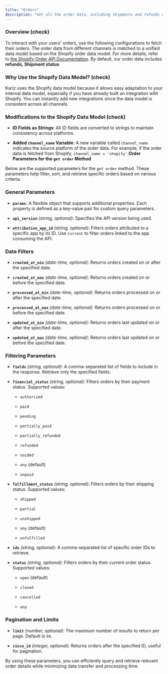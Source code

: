 ```yaml
---
title: "Orders"
description: "Get all the order data, including shipments and refunds on every supported channel"
---
```


### Overview (check)

To interact with your users' orders, use the following configurations to fetch their orders. The order data from different channels is matched to a unified data model based on the Shopify order data model. For more details, refer to [the Shopify Order API Documentation](https://shopify.dev/docs/api/admin-rest/2024-10/resources/order). By default, our order data includes **refunds, Shipment status**&#x20;

### Why Use the Shopify Data Model? (check)

Kariz uses the Shopify data model because it allows easy adaptation to your internal data model, especially if you have already built an integration with Shopify. You can instantly add new integrations since the data model is consistent across all channels.

### Modifications to the Shopify Data Model (check)

* **ID Fields as Strings**: All ID fields are converted to strings to maintain consistency across platforms.

* **Added `channel_name` Variable**: A new variable called `channel_name` indicates the source platform of the order data. For example, if the order data is fetched from Shopify, `channel_name = 'shopify'`.**Order Parameters for the `get order` Method**

Below are the supported parameters for the `get order` method. These parameters help filter, sort, and retrieve specific orders based on various criteria.

### General Parameters

* **`params`**: A flexible object that supports additional properties. Each property is defined as a key-value pair for custom query parameters.

* **`api_version`** *(string, optional)*: Specifies the API version being used.

* **`attribution_app_id`** *(string, optional)*: Filters orders attributed to a specific app by its ID. Use `current` to filter orders linked to the app consuming the API.

### Date Filters

* **`created_at_min`** *(date-time, optional)*: Returns orders created on or after the specified date.

* **`created_at_max`** *(date-time, optional)*: Returns orders created on or before the specified date.

* **`processed_at_min`** *(date-time, optional)*: Returns orders processed on or after the specified date.

* **`processed_at_max`** *(date-time, optional)*: Returns orders processed on or before the specified date.

* **`updated_at_min`** *(date-time, optional)*: Returns orders last updated on or after the specified date.

* **`updated_at_max`** *(date-time, optional)*: Returns orders last updated on or before the specified date.

### Filtering Parameters

* **`fields`** *(string, optional)*: A comma-separated list of fields to include in the response. Retrieve only the specified fields.

* **`financial_status`** *(string, optional)*: Filters orders by their payment status. Supported values:

  * `authorized`

  * `paid`

  * `pending`

  * `partially_paid`

  * `partially_refunded`

  * `refunded`

  * `voided`

  * `any` (default)

  * `unpaid`

* **`fulfillment_status`** *(string, optional)*: Filters orders by their shipping status. Supported values:

  * `shipped`

  * `partial`

  * `unshipped`

  * `any` (default)

  * `unfulfilled`

* **`ids`** *(string, optional)*: A comma-separated list of specific order IDs to retrieve.

* **`status`** *(string, optional)*: Filters orders by their current order status. Supported values:

  * `open` (default)

  * `closed`

  * `cancelled`

  * `any`

### Pagination and Limits

* **`limit`** *(number, optional)*: The maximum number of results to return per page. Default is `50`.

* **`since_id`** *(integer, optional)*: Returns orders after the specified ID, useful for pagination.

By using these parameters, you can efficiently query and retrieve relevant order details while minimizing data transfer and processing time.
